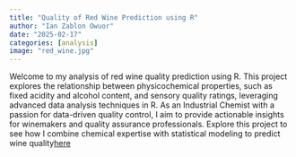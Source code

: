 ```yaml
---
title: "Quality of Red Wine Prediction using R"
author: "Ian Zablon Owuor"
date: "2025-02-17"
categories: [analysis]
image: "red_wine.jpg"
---
```


Welcome to my analysis of red wine quality prediction using R. This project explores the relationship between physicochemical properties, such as fixed acidity and alcohol content, and sensory quality ratings, leveraging advanced data analysis techniques in R. As an Industrial Chemist with a passion for data-driven quality control, I aim to provide actionable insights for winemakers and quality assurance professionals. Explore this project to see how I combine chemical expertise with statistical modeling to predict wine quality[here](https://media.licdn.com/dms/document/media/v2/D4D2DAQGjFd_K1A9jtw/profile-treasury-document-pdf-analyzed/profile-treasury-document-pdf-analyzed/0/1685986437242?e=1750291200&v=beta&t=Miz5VtJnz6CnO65pVBQuOlU2CldyS2sHQy1EZuA8bL4)

